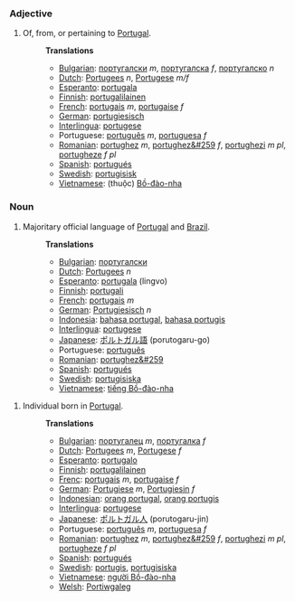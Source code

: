 ===Adjective===
#Of, from, or pertaining to [[w:Portugal|Portugal]].
#:'''Translations'''
#:*[[Bulgarian]]: [[португалски]] ''m'', [[португалска]] ''f'', [[португалско]] ''n''
#:*[[Dutch]]: [[Portugees]] ''n'', [[Portugese]] ''m/f''
#:*[[Esperanto]]: [[portugala]]
#:*[[Finnish]]: [[portugalilainen]]
#:*[[French]]: [[portugais]] ''m'', [[portugaise]] ''f''
#:*[[German]]: [[portugiesisch]]
#:*[[Interlingua]]: [[portugese]]
#:*Portuguese: [[português]] ''m'', [[portuguesa]] ''f''
#:*[[Romanian]]: [[portughez]] ''m'', [[portughez&#259]] ''f'', [[portughezi]] ''m pl'', [[portugheze]] ''f pl''
#:*[[Spanish]]: [[portugués]]
#:*[[Swedish]]: [[portugisisk]]
#:*[[Vietnamese]]: (thuộc) [[Bồ-đào-nha]]

===Noun===
#Majoritary official language of [[w:Portugal|Portugal]] and [[w:Brazil|Brazil]].
#:'''Translations'''
#:*[[Bulgarian]]: [[португалски]]
#:*[[Dutch]]: [[Portugees]] ''n''
#:*[[Esperanto]]: [[portugala]] (lingvo)
#:*[[Finnish]]: [[portugali]]
#:*[[French]]: [[portugais]] ''m''
#:*[[German]]: [[Portugiesisch]] ''n''
#:*[[Indonesia]]: [[bahasa portugal]], [[bahasa portugis]]
#:*[[Interlingua]]: [[portugese]]
#:*[[Japanese]]: [[ポルトガル語]] (porutogaru-go)
#:*Portuguese: [[português]]
#:*[[Romanian]]: [[portughez&#259]]
#:*[[Spanish]]: [[portugués]]
#:*[[Swedish]]: [[portugisiska]]
#:*[[Vietnamese]]: [[tiếng Bồ-đào-nha]]

#Individual born in [[w:Portugal|Portugal]].
#:'''Translations'''
#:*[[Bulgarian]]: [[португалец]] ''m'', [[португалка]] ''f''
#:*[[Dutch]]: [[Portugees]] ''m'', [[Portugese]] ''f''
#:*[[Esperanto]]: [[portugalo]]
#:*[[Finnish]]: [[portugalilainen]]
#:*[[Frenc]]: [[portugais]] ''m'', [[portugaise]] ''f''
#:*[[German]]: [[Portugiese]] ''m'', [[Portugiesin]] ''f''
#:*[[Indonesian]]: [[orang portugal]], [[orang portugis]]
#:*[[Interlingua]]: [[portugese]]
#:*[[Japanese]]: [[ポルトガル人]] (porutogaru-jin)
#:*Portuguese: [[português]] ''m'', [[portuguesa]] ''f''
#:*[[Romanian]]: [[portughez]] ''m'', [[portughez&#259]] ''f'', [[portughezi]] ''m pl'', [[portugheze]] ''f pl''
#:*[[Spanish]]: [[portugués]]
#:*[[Swedish]]: [[portugis]], [[portugisiska]]
#:*[[Vietnamese]]: [[người Bồ-đào-nha]]
#:*[[Welsh]]: [[Portiwgaleg]]